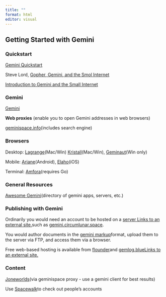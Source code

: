 ```yaml
---
title: ""
format: html
editor: visual
---
```


## Getting Started with Gemini

### Quickstart

[Gemini Quickstart](https://geminiquickst.art/)

Steve Lord, [Gopher, Gemini, and the Smol Internet](https://thedorkweb.substack.com/p/gopher-gemini-and-the-smol-internet)

[Introduction to Gemini and the Small Internet](https://samsai.eu/post/introduction-to-gemini/)

### Gemini

[Gemini](https://gemini.circumlunar.space/)

**Web proxies** (enable you to open Gemini addresses in web browsers)

[geminispace.info](https://gemproxy.koyu.space/)(includes search engine)

### Browsers

Desktop: [Lagrange](https://gmi.skyjake.fi/lagrange/)(Mac/Win) [Kristall](https://kristall.random-projects.net/)(Mac/Win), [Geminaut](https://www.marmaladefoo.com/pages/geminaut)(Win only)

Mobile: [Ariane](https://oppen.digital/software/oppensmolnet/ariane/)(Android), [Elaho](https://apps.apple.com/app/id1514950389)(iOS)

Terminal: [Amfora](https://github.com/makeworld-the-better-one/amfora)(requires Go) 

### General Resources

[Awesome Gemini](https://github.com/kr1sp1n/awesome-gemini)(directory of gemini apps, servers, etc.)

### Publishing with Gemini

Ordinarily you would need an account to be hosted on a [server Links to an external site.](https://gemini.circumlunar.space/servers/)such as [gemini.circumlunar.space](http://gemini.circumlunar.space/).

You would author documents in the [gemini markup](https://gemini.circumlunar.space/docs/cheatsheet.gmi)format, upload them to the server via FTP, and access them via a browser.

Free web-based hosting is available from [flounder](https://admin.flounder.online/)and [gemlog.blueLinks to an external site.](https://gemlog.blue/)

### Content

[Joneworlds](https://gemproxy.koyu.space/republic.circumlunar.space/users/joneworlds/)(via geminispace proxy - use a gemini client for best results)

Use [Spacewalk](https://gemini.circumlunar.space/x/rawtext.club:1965/~sloum/spacewalk.gmi)to check out people's accounts
